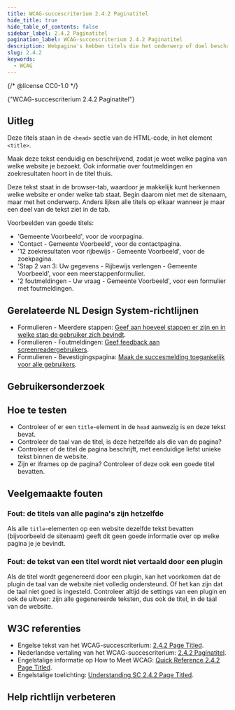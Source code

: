 ```yaml
---
title: WCAG-succescriterium 2.4.2 Paginatitel
hide_title: true
hide_table_of_contents: false
sidebar_label: 2.4.2 Paginatitel
pagination_label: WCAG-succescriterium 2.4.2 Paginatitel
description: Webpagina's hebben titels die het onderwerp of doel beschrijven.
slug: 2.4.2
keywords:
  - WCAG
---
```


{/* @license CC0-1.0 */}


<WcagHeadingGroup level={1} conformanceLevel="Niveau A">
  {"WCAG-succescriterium 2.4.2 Paginatitel"}
</WcagHeadingGroup>

## Uitleg

<Summary />

Deze titels staan in de `<head>` sectie van de HTML-code, in het element `<title>`.

Maak deze tekst eenduidig en beschrijvend, zodat je weet welke pagina van welke website je bezoekt. Ook informatie over foutmeldingen en zoekresultaten hoort in de titel thuis.

Deze tekst staat in de browser-tab, waardoor je makkelijk kunt herkennen welke website er onder welke tab staat. Begin daarom niet met de sitenaam, maar met het onderwerp. Anders lijken alle titels op elkaar wanneer je maar een deel van de tekst ziet in de tab.

Voorbeelden van goede titels:

- 'Gemeente Voorbeeld', voor de voorpagina.
- 'Contact - Gemeente Voorbeeld', voor de contactpagina.
- '12 zoekresultaten voor rijbewijs - Gemeente Voorbeeld', voor de zoekpagina.
- 'Stap 2 van 3: Uw gegevens - Rijbewijs verlengen - Gemeente Voorbeeld', voor een meerstappenformulier.
- '2 foutmeldingen - Uw vraag - Gemeente Voorbeeld', voor een formulier met foutmeldingen.

## Gerelateerde NL Design System-richtlijnen

- Formulieren - Meerdere stappen: [Geef aan hoeveel stappen er zijn en in welke stap de gebruiker zich bevindt](/richtlijnen/formulieren/meerdere-stappen/voortgang-tonen).
- Formulieren - Foutmeldingen: [Geef feedback aan screenreadergebruikers](/richtlijnen/formulieren/foutmeldingen/screenreaderfeedback).
- Formulieren - Bevestigingspagina: [Maak de succesmelding toegankelijk voor alle gebruikers](/richtlijnen/formulieren/bevestigingspagina/toegankelijke-succesmelding).

## Gebruikersonderzoek

<CTAGebruikersonderzoek />

## Hoe te testen

- Controleer of er een `title`-element in de `head` aanwezig is en deze tekst bevat.
- Controleer de taal van de titel, is deze hetzelfde als die van de pagina?
- Controleer of de titel de pagina beschrijft, met eenduidige liefst unieke tekst binnen de website.
- Zijn er iframes op de pagina? Controleer of deze ook een goede titel bevatten.

## Veelgemaakte fouten

### Fout: de titels van alle pagina's zijn hetzelfde

Als alle `title`-elementen op een website dezelfde tekst bevatten (bijvoorbeeld de sitenaam) geeft dit geen goede informatie over op welke pagina je je bevindt.

### Fout: de tekst van een titel wordt niet vertaald door een plugin

Als de titel wordt gegenereerd door een plugin, kan het voorkomen dat de plugin de taal van de website niet volledig ondersteund. Of het kan zijn dat de taal niet goed is ingesteld. Controleer altijd de settings van een plugin en ook de uitvoer: zijn alle gegenereerde teksten, dus ook de titel, in de taal van de website.

## W3C referenties

- Engelse tekst van het WCAG-succescriterium: [<span lang="en">2.4.2 Page Titled</span>](https://www.w3.org/TR/WCAG22/#page-titled).
- Nederlandse vertaling van het WCAG-succescriterium: [2.4.2 Paginatitel](https://www.w3.org/Translations/WCAG22-nl/#paginatitel).
- Engelstalige informatie op <span lang="en">How to Meet WCAG</span>: [<span lang="en">Quick Reference 2.4.2 Page Titled</span>](https://www.w3.org/WAI/WCAG22/quickref/#page-titled).
- Engelstalige toelichting: [<span lang="en">Understanding SC 2.4.2 Page Titled</span>](https://www.w3.org/WAI/WCAG22/Understanding/page-titled.html).

<SpotlightSection>
  <Markdown omitH1 headinglevel={3}>
    <Disclaimer />
  </Markdown>
</SpotlightSection>

## Help richtlijn verbeteren

<Markdown omitH1 headinglevel={3}>
  <WCAGFooterInfo />
</Markdown>
